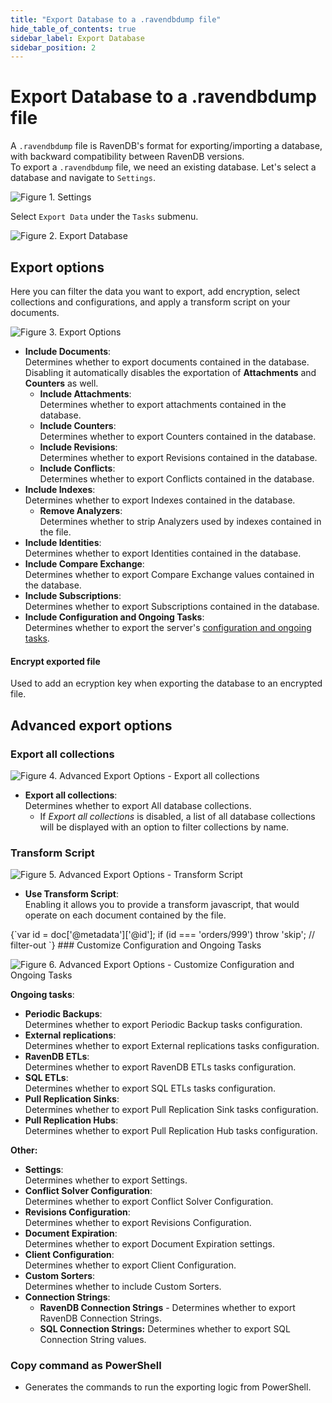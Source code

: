 ```yaml
---
title: "Export Database to a .ravendbdump file"
hide_table_of_contents: true
sidebar_label: Export Database
sidebar_position: 2
---
```



# Export Database to a .ravendbdump file

A `.ravendbdump` file is RavenDB's format for exporting/importing a database, with backward compatibility between RavenDB versions.  
To export a `.ravendbdump` file, we need an existing database. Let's select a database and navigate to `Settings`.  

![Figure 1. Settings](./assets/export-database-select.png)

Select `Export Data` under the `Tasks` submenu.  

![Figure 2. Export Database](./assets/export-database-export-database.png)

## Export options 

Here you can filter the data you want to export, add encryption, select collections and configurations, and apply a transform script on your documents.  

![Figure 3. Export Options](./assets/export-database-options.png)

* **Include Documents**:  
  Determines whether to export documents contained in the database.  
  Disabling it automatically disables the exportation of **Attachments** and **Counters** as well.  
    - **Include Attachments**:  
      Determines whether to export attachments contained in the database.  
    - **Include Counters**:  
      Determines whether to export Counters contained in the database.  
    - **Include Revisions**:  
      Determines whether to export Revisions contained in the database.  
    - **Include Conflicts**:  
      Determines whether to export Conflicts contained in the database.  
* **Include Indexes**:  
  Determines whether to export Indexes contained in the database.  
    - **Remove Analyzers**:  
      Determines whether to strip Analyzers used by indexes contained in the file.  
* **Include Identities**:  
  Determines whether to export Identities contained in the database.  
* **Include Compare Exchange**:  
  Determines whether to export Compare Exchange values contained in the database.  
* **Include Subscriptions**:  
  Determines whether to export Subscriptions contained in the database.  
* **Include Configuration and Ongoing Tasks**:  
  Determines whether to export the server's 
  [configuration and ongoing tasks](../../../studio/database/tasks/export-database.mdx#customize-configuration-and-ongoing-tasks).  

#### Encrypt exported file

Used to add an ecryption key when exporting the database to an encrypted file.  

## Advanced export options

### Export all collections

![Figure 4. Advanced Export Options - Export all collections](./assets/export-database-advanced-collections.png)

- **Export all collections**:  
  Determines whether to export All database collections.  
    - If _Export all collections_ is disabled, a list of all database collections will be displayed with an option to filter collections by name.  
### Transform Script

![Figure 5. Advanced Export Options - Transform Script](./assets/export-database-advanced-transfrom-script.png)

- **Use Transform Script**:  
  Enabling it allows you to provide a transform javascript, that would operate on each document contained by the file.  

<TabItem value="javascript" label="javascript">
<CodeBlock language="javascript">
{`var id = doc['@metadata']['@id'];
if (id === 'orders/999')
    throw 'skip'; // filter-out
`}
</CodeBlock>
</TabItem>
### Customize Configuration and Ongoing Tasks

![Figure 6. Advanced Export Options - Customize Configuration and Ongoing Tasks](./assets/export-database-advanced-configuration.png)

**Ongoing tasks**:  

- **Periodic Backups**:  
  Determines whether to export Periodic Backup tasks configuration.  
- **External replications**:  
  Determines whether to export External replications tasks configuration.  
- **RavenDB ETLs**:  
  Determines whether to export RavenDB ETLs tasks configuration.  
- **SQL ETLs**:  
  Determines whether to export SQL ETLs tasks configuration.  
- **Pull Replication Sinks**:  
  Determines whether to export Pull Replication Sink tasks configuration.  
- **Pull Replication Hubs**:  
  Determines whether to export Pull Replication Hub tasks configuration.  

**Other:**

- **Settings**:  
  Determines whether to export Settings.  
- **Conflict Solver Configuration**:  
  Determines whether to export Conflict Solver Configuration.  
- **Revisions Configuration**:  
  Determines whether to export Revisions Configuration.  
- **Document Expiration**:  
  Determines whether to export Document Expiration settings.  
- **Client Configuration**:  
  Determines whether to export Client Configuration.  
- **Custom Sorters**:  
  Determines whether to include Custom Sorters.  
- **Connection Strings**:  
   - **RavenDB Connection Strings** - Determines whether to export RavenDB Connection Strings.  
   - **SQL Connection Strings:** Determines whether to export SQL Connection String values.  
### Copy command as PowerShell

- Generates the commands to run the exporting logic from PowerShell.  
